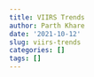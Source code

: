 ```yaml
---
title: VIIRS Trends
author: Parth Khare
date: '2021-10-12'
slug: viirs-trends
categories: []
tags: []
---
```

